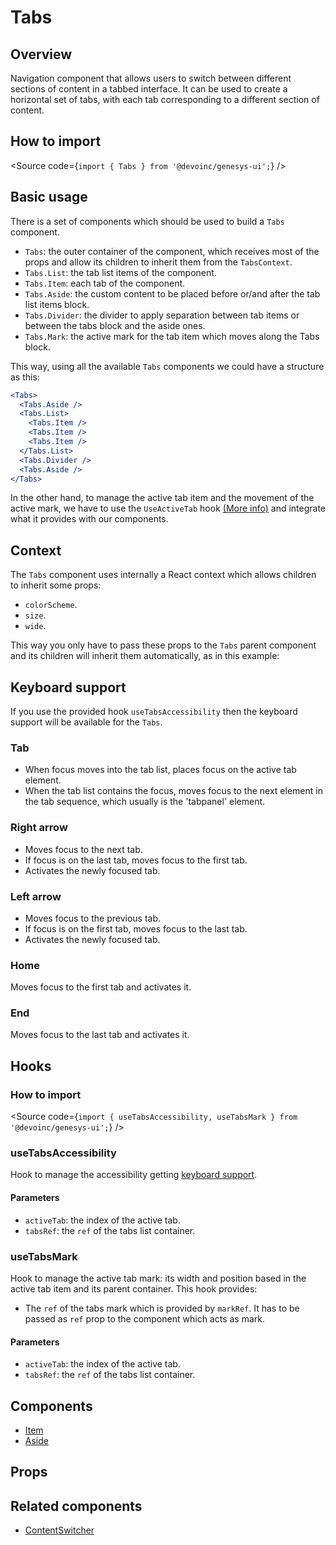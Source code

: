 

<Meta of={Stories} />

# Tabs

## Overview

Navigation component that allows users to switch between different sections of
content in a tabbed interface.
It can be used to create a horizontal set of tabs, with each tab corresponding
to a different section of content.

## How to import

<Source code={`import { Tabs } from '@devoinc/genesys-ui';`} />

## Basic usage

There is a set of components which should be used to build a `Tabs` component.

- `Tabs`: the outer container of the component, which receives most of the props
  and allow its children to inherit them from the `TabsContext`.
- `Tabs.List`: the tab list items of the component.
- `Tabs.Item`: each tab of the component.
- `Tabs.Aside`: the custom content to be placed before or/and after the tab
  list items block.
- `Tabs.Divider`: the divider to apply separation between tab items or between
  the tabs block and the aside ones.
- `Tabs.Mark`: the active mark for the tab item which moves along the Tabs
  block.

This way, using all the available `Tabs` components we could have a structure
as this:

```jsx
<Tabs>
  <Tabs.Aside />
  <Tabs.List>
    <Tabs.Item />
    <Tabs.Item />
    <Tabs.Item />
  </Tabs.List>
  <Tabs.Divider />
  <Tabs.Aside />
</Tabs>
```

In the other hand, to manage the active tab item and the movement of the active
mark, we have to use the `UseActiveTab` hook [(More info)](#useactivetab) and
integrate what it provides with our components.

<Canvas of={Stories.Base} sourceState="none" />

<Source code={tabsBasicUsageCode} />

## Context

The `Tabs` component uses internally a React context which allows children to
inherit some props:

- `colorScheme`.
- `size`.
- `wide`.

This way you only have to pass these props to the `Tabs` parent component and
its children will inherit them automatically, as in this example:

<Canvas of={Stories.Context} />

## Keyboard support

If you use the provided hook `useTabsAccessibility` then the keyboard support
will be available for the `Tabs`.

### Tab

- When focus moves into the tab list, places focus on the active tab element.
- When the tab list contains the focus, moves focus to the next element in the
  tab sequence, which usually is the 'tabpanel' element.

### Right arrow

- Moves focus to the next tab.
- If focus is on the last tab, moves focus to the first tab.
- Activates the newly focused tab.

### Left arrow

- Moves focus to the previous tab.
- If focus is on the first tab, moves focus to the last tab.
- Activates the newly focused tab.

### Home

Moves focus to the first tab and activates it.

### End

Moves focus to the last tab and activates it.

## Hooks

### How to import

<Source
  code={`import { useTabsAccessibility, useTabsMark } from '@devoinc/genesys-ui';`}
/>

### useTabsAccessibility

Hook to manage the accessibility getting [keyboard support](#keyboard-support).

#### Parameters

- `activeTab`: the index of the active tab.
- `tabsRef`: the `ref` of the tabs list container.

<Source code={tabsBasicUsageCode} />

### useTabsMark

Hook to manage the active tab mark: its width and position based in the active
tab item and its parent container.
This hook provides:

- The `ref` of the tabs mark which is provided by `markRef`. It has to be
  passed as `ref` prop to the component which acts as mark.

#### Parameters

- `activeTab`: the index of the active tab.
- `tabsRef`: the `ref` of the tabs list container.

<Source code={tabsMarkCode} />

## Components

- [Item](?path=/docs/components-core-navigation-tabs-components--docs)
- [Aside](?path=/docs/components-core-navigation-tabs-components--docs)

## Props

<ArgTypes of={Stories} />

## Related components

- [ContentSwitcher](?path=/docs/components-core-navigation-contentswitcher--docs)
